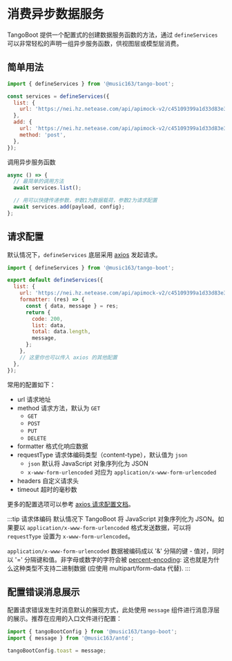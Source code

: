 # 消费异步数据服务

TangoBoot 提供一个配置式的创建数据服务函数的方法，通过 `defineServices` 可以非常轻松的声明一组异步服务函数，供视图层或模型层消费。

## 简单用法

```js
import { defineServices } from '@music163/tango-boot';

const services = defineServices({
  list: {
    url: 'https://nei.hz.netease.com/api/apimock-v2/c45109399a1d33d83e32a59984b25b00/api/users',
  },
  add: {
    url: 'https://nei.hz.netease.com/api/apimock-v2/c45109399a1d33d83e32a59984b25b00/api/users',
    method: 'post',
  },
});
```

调用异步服务函数

```js
async () => {
  // 最简单的调用方法
  await services.list();

  // 用可以快捷传递参数，参数1为数据载荷，参数2为请求配置
  await services.add(payload, config);
};
```

## 请求配置

默认情况下，`defineServices` 底层采用 [axios](https://github.com/axios/axios) 发起请求。

```js
import { defineServices } from '@music163/tango-boot';

export default defineServices({
  list: {
    url: 'https://nei.hz.netease.com/api/apimock-v2/c45109399a1d33d83e32a59984b25b00/api/users',
    formatter: (res) => {
      const { data, message } = res;
      return {
        code: 200,
        list: data,
        total: data.length,
        message,
      };
    },
    // 这里你也可以传入 axios 的其他配置
  },
});
```

常用的配置如下：

- url 请求地址
- method 请求方法，默认为 `GET`
  - `GET`
  - `POST`
  - `PUT`
  - `DELETE`
- formatter 格式化响应数据
- requestType 请求体编码类型（content-type），默认值为 `json`
  - `json` 默认将 JavaScript 对象序列化为 JSON
  - `x-www-form-urlencoded` 对应为 `application/x-www-form-urlencoded`
- headers 自定义请求头
- timeout 超时的毫秒数

更多的配置选项可以参考 [axios 请求配置文档](https://axios-http.com/zh/docs/req_config)。

:::tip 请求体编码
默认情况下 TangoBoot 将 JavaScript 对象序列化为 JSON。如果要以 `application/x-www-form-urlencoded` 格式发送数据，可以将 `requestType` 设置为 `x-www-form-urlencoded`。

`application/x-www-form-urlencoded` 数据被编码成以 '&' 分隔的键 - 值对，同时以 '=' 分隔键和值。非字母或数字的字符会被 [percent-encoding](https://developer.mozilla.org/zh-CN/docs/Glossary/percent-encoding): 这也就是为什么这种类型不支持二进制数据 (应使用 multipart/form-data 代替).
:::


## 配置错误消息展示

配置请求错误发生时消息默认的展现方式，此处使用 `message` 组件进行消息浮层的展示。推荐在应用的入口文件进行配置：

```js
import { tangoBootConfig } from '@music163/tango-boot';
import { message } from '@music163/antd';

tangoBootConfig.toast = message;
```
